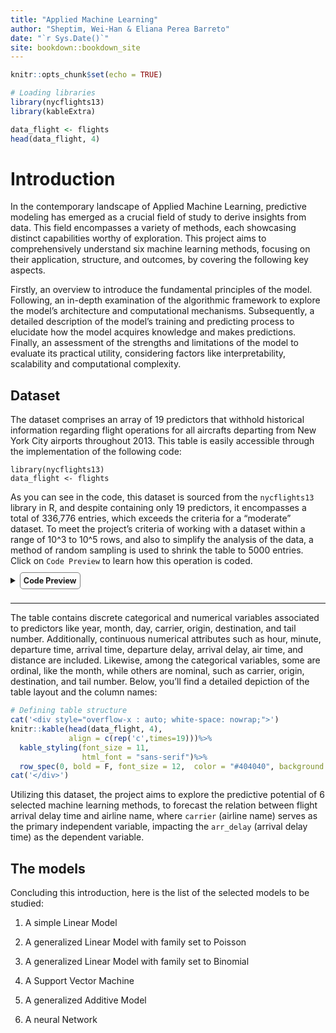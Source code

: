---
title: "Applied Machine Learning"
author: "Sheptim, Wei-Han & Eliana Perea Barreto"
date: "`r Sys.Date()`"
site: bookdown::bookdown_site
---

```{r setup, include=FALSE}
knitr::opts_chunk$set(echo = TRUE)
```

```{r enviroment, message=FALSE, warning=FALSE, include=FALSE}
# Loading libraries 
library(nycflights13)
library(kableExtra)
```

```{r working_data, warning=FALSE, cache=TRUE, include=FALSE}
data_flight <- flights 
head(data_flight, 4)
```

# Introduction

In the contemporary landscape of Applied Machine Learning, predictive modeling has emerged as a crucial field of study to derive insights from data. This field encompasses a variety of methods, each showcasing distinct capabilities worthy of exploration. This project aims to comprehensively understand six machine learning methods, focusing on their application, structure, and outcomes, by covering the following key aspects.

Firstly, an overview to introduce the fundamental principles of the model. Following, an in-depth examination of the algorithmic framework to explore the model's architecture and computational mechanisms. Subsequently, a detailed description of the model's training and predicting process to elucidate how the model acquires knowledge and makes predictions. Finally, an assessment of the strengths and limitations of the model to evaluate its practical utility, considering factors like interpretability, scalability and computational complexity.

## Dataset

The dataset comprises an array of 19 predictors that withhold historical information regarding flight operations for all aircrafts departing from New York City airports throughout 2013. This table is easily accessible through the implementation of the following code:

```         
library(nycflights13)
data_flight <- flights 
```

As you can see in the code, this dataset is sourced from the `nycflights13` library in R, and despite containing only 19 predictors, it encompasses a total of 336,776 entries, which exceeds the criteria for a "moderate" dataset. To meet the project's criteria of working with a dataset within a range of 10\^3 to 10\^5 rows, and also to simplify the analysis of the data, a method of random sampling is used to shrink the table to 5000 entries. Click on `Code Preview` to learn how this operation is coded.

<details>

`<summary><b style="font-size:90%; border: 1px solid gray; border-radius: 5px; padding: 5px;`{=html} `">`{=html}Code Preview </b>

</summary>

```         
# Set random seed to ensure reproducibility.
set.seed(123)

# Randomly select 5000 row indices and use them to subset original data.
selected_indices <- sample(1:nrow(data_flight), 5000, replace = FALSE)
data_flight <- data_flight[selected_indices, ]
```

</details>

------------------------------------------------------------------------

The table contains discrete categorical and numerical variables associated to predictors like year, month, day, carrier, origin, destination, and tail number. Additionally, continuous numerical attributes such as hour, minute, departure time, arrival time, departure delay, arrival delay, air time, and distance are included. Likewise, among the categorical variables, some are ordinal, like the month, while others are nominal, such as carrier, origin, destination, and tail number. Below, you'll find a detailed depiction of the table layout and the column names:

```{r flight_table, echo=FALSE, results='asis'}

# Defining table structure
cat('<div style="overflow-x : auto; white-space: nowrap;">')
knitr::kable(head(data_flight, 4), 
             align = c(rep('c',times=19)))%>%
  kable_styling(font_size = 11, 
                html_font = "sans-serif")%>%
  row_spec(0, bold = F, font_size = 12,  color = "#404040", background = "#F7F7F7")
cat('</div>')
```

Utilizing this dataset, the project aims to explore the predictive potential of 6 selected machine learning methods, to forecast the relation between flight arrival delay time and airline name, where `carrier` (airline name) serves as the primary independent variable, impacting the `arr_delay` (arrival delay time) as the dependent variable.

## The models

Concluding this introduction, here is the list of the selected models to be studied:

1.  A simple Linear Model

2.  A generalized Linear Model with family set to Poisson

3.  A generalized Linear Model with family set to Binomial

4.  A Support Vector Machine

5.  A generalized Additive Model

6.  A neural Network
